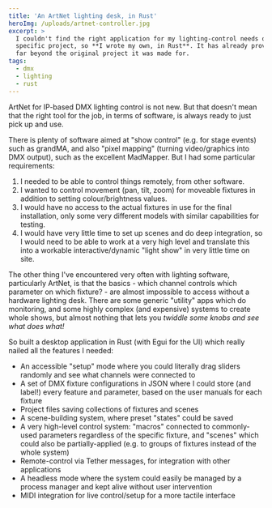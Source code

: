 ```yaml
---
title: 'An ArtNet lighting desk, in Rust'
heroImg: /uploads/artnet-controller.jpg
excerpt: >
  I couldn't find the right application for my lighting-control needs on a
  specific project, so **I wrote my own, in Rust**. It has already proven useful
  far beyond the original project it was made for.
tags:
  - dmx
  - lighting
  - rust
---
```


ArtNet for IP-based DMX lighting control is not new. But that doesn't mean that the right tool for the job, in terms of software, is always ready to just pick up and use.

There is plenty of software aimed at "show control" (e.g. for stage events) such as grandMA, and also "pixel mapping" (turning video/graphics into DMX output), such as the excellent MadMapper. But I had some particular requirements:

1. I needed to be able to control things remotely, from other software.
2. I wanted to control movement (pan, tilt, zoom) for moveable fixtures in addition to setting colour/brightness values.
3. I would have no access to the actual fixtures in use for the final installation, only some very different models with similar capabilities for testing.
4. I would have very little time to set up scenes and do deep integration, so I would need to be able to work at a very high level and translate this into a workable interactive/dynamic "light show" in very little time on site.

The other thing I've encountered very often with lighting software, particularly ArtNet, is that the basics - which channel controls which parameter on which fixture? - are almost impossible to access without a hardware lighting desk. There are some generic "utility" apps which do monitoring, and some highly complex (and expensive) systems to create whole shows, but almost nothing that lets you *twiddle some knobs and see what does what!*

So built a desktop application in Rust (with Egui for the UI) which really nailed all the features I needed:

* An accessible "setup" mode where you could literally drag sliders randomly and see what channels were connected to
* A set of DMX fixture configurations in JSON where I could store (and label!) every feature and parameter, based on the user manuals for each fixture
* Project files saving collections of fixtures and scenes
* A scene-building system, where preset "states" could be saved
* A very high-level control system: "macros" connected to commonly-used parameters regardless of the specific fixture, and "scenes" which could also be partially-applied (e.g. to groups of fixtures instead of the whole system)
* Remote-control via Tether messages, for integration with other applications
* A headless mode where the system could easily be managed by a process manager and kept alive without user intervention
* MIDI integration for live control/setup for a more tactile interface

